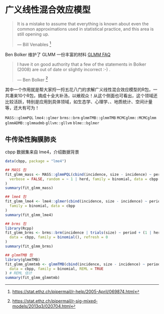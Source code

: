 # 广义线性混合效应模型 {#chap-generalized-linear-mixed-effects-models}

<!-- Python 模块 [statsmodels](https://github.com/statsmodels/statsmodels/) 实现了常见的统计模型
[@seabold_2010_statsmodels]，它的一个扩展 [linearmodels](https://github.com/bashtage/linearmodels) 模块主要面向面板数据。 [Generalized linear mixed-effect model in Python](https://github.com/junpenglao/GLMM-in-Python) 主要是线性混合效应模型

Evangelos Evangelou 和 Vivekananda Roy （2018年）[@Evangelou_2018_Effective] 提出 Generalized Importance Sampling 估计 SGLMM 模型参数，分析了 ronglap 和 Rhizoctonia root rot 两个真实数据集。

Yawen Guan 和 Murali Haran （2018年）[@Guan_2018_Projection] 提出 Projection-Based Approach 近似高维积分达到降维的目的。包含两个数据分析

成对似然 Pairwise likelihood [@Varin_2005_Pairwise]

近似贝叶斯推断 [@Rue_2009_Approximate]

广义线性混合效应模型（Generalized Linear Mixed Models，简称 GLMM）主要参考 Youngjo Lee and John A. Nelder and Yudi Pawitan [@Lee_2018_Generalized;@Pinheiro_2000_Mixed]

Advanced Statistics with Applications in R  
Mixed Models: Theory and Applications with R Second Edition
https://www.eugened.org/



- 通过模拟分析广义线性混合效应模型的功效 [simr](https://github.com/pitakakariki/simr)

面向生态学家和进化生物学家的广义线性混合效应模型介绍 [@Bolker_2009_glmm]，相关材料^[<https://bbolker.github.io/mixedmodels-misc/glmmFAQ.html>]

把这个网站整理出来 <http://glmm.wikidot.com/>


[Boom](https://github.com/steve-the-bayesian/BOOM)


gllvm: 分析多元数据，估计方法是拉普拉斯近似和变分近似，实现工具是 TMB



## 模型评估 {#Models-Performance}

cAIC4 [@cAIC4_2018_Saefken]、 [pROC](https://github.com/xrobin/pROC)、 [rr2](https://github.com/arives/rr2)、 [r2glmm](https://github.com/bcjaeger/r2glmm) 和 [performance](https://github.com/easystats/performance) 支持相当范围内的统计模型比较


[ciTools](https://github.com/jthaman/ciTools) 估计各类模型的参数和置信区间

Simulate! Simulate! - Part 4: A binomial generalized linear mixed model <https://aosmith.rbind.io/2020/08/20/simulate-binomial-glmm/>


-->



> It is a mistake to assume that everything is known about even the common approximations used in statistical practice, and this area is still opening up.
>
> --- Bill Venables [^BV-help-2005]

[^BV-help-2005]: <https://stat.ethz.ch/pipermail/r-help/2005-April/069874.html>


Ben Bolker 维护了 GLMM 一份丰富的材料 [GLMM FAQ](https://bbolker.github.io/mixedmodels-misc/glmmFAQ.html)

> I have it on good authority that a few of the statements in Bolker (2008) are out of date or slightly incorrect :-) .
>
>   --- Ben Bolker [^BB-help-2013]

[^BB-help-2013]: <https://stat.ethz.ch/pipermail/r-sig-mixed-models/2013q3/020704.html>

其中一个作用就是帮大家捋一捋五花八门的求解广义线性混合效应模型的R包，一共凑来10个R包，搞成十全大补汤，以飨观众！从这个侧面也可看出，这个领域还比较活跃，特别是应用到具体领域，如生态学、心理学、、地质统计、空间计量等，还大有可为！

`MASS::glmmPQL`
`lme4::glmer`
`brms::brm`
`glmmTMB::glmmTMB`
`MCMCglmm::MCMCglmm`
`glmmADMB::glmmadmb`
`gllvm::gllvm`
`blme::bglmer`

## 牛传染性胸膜肺炎 {#sec-cbpp}

cbpp 数据集来自 lme4，介绍数据背景

```r
data(cbpp, package = "lme4")

## MASS 包
fit_glmm_mass <- MASS::glmmPQL(cbind(incidence, size - incidence) ~ period,
  verbose = FALSE, random = ~ 1 | herd, family = binomial, data = cbpp
)
summary(fit_glmm_mass)

## lme4 包
fit_glmm_lme4 <- lme4::glmer(cbind(incidence, size - incidence) ~ period + (1 | herd),
  family = binomial, data = cbpp
)
summary(fit_glmm_lme4)

## brms 包
library(Rcpp)
fit_glmm_brms <- brms::brm(incidence | trials(size) ~ period + (1 | herd),
  data = cbpp, family = binomial(), refresh = 0
)
summary(fit_glmm_brms)

## glmmTMB 包
library(glmmTMB)
fit_glmm_glmmtmb <- glmmTMB(cbind(incidence, size - incidence) ~ period + (1 | herd),
  data = cbpp, family = binomial, REML = TRUE
) # REML 估计
summary(fit_glmm_glmmtmb)
```

